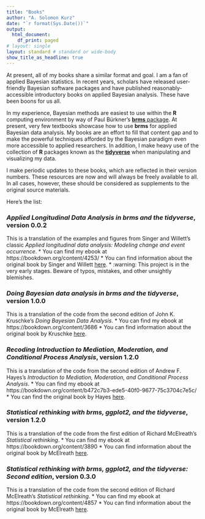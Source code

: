 ```yaml
---
title: "Books"
author: "A. Solomon Kurz"
date: "`r format(Sys.Date())`"
output:
  html_document:
    df_print: paged
# layout: single
layout: standard # standard or wide-body
show_title_as_headline: true
---
```


At present, all of my books share a similar format and goal. I am a fan of applied Bayesian statistics. In recent years, scholars have released user-friendly Bayesian software packages and have published reasonably-accessible introductory books on applied Bayesian analysis. These have been boons for us all.

In my experience, Bayesian methods are easiest to use within the **R** computing environment by way of Paul Bürkner's [**brms** package](https://github.com/paul-buerkner/brms). At present, very few textbooks showcase how to use **brms** for applied Bayesian data analysis. My books are an effort to fill that content gap and to make the powerful techniques afforded by the Bayesian paradigm even more accessible to applied researchers. In addition, I make heavy use of the collection of **R** packages known as the [**tidyverse**](https://www.tidyverse.org) when manipulating and visualizing my data.

I make periodic updates to these books, which are reflected in their version numbers. These resources are now and will always be freely available to all. In all cases, however, these should be considered as supplements to the original source materials.

Here's the list:

### *Applied Longitudinal Data Analysis in brms and the tidyverse*, version 0.0.2

This is a translation of the examples and figures from Singer and Willett's classic *Applied longitudinal data analysis: Modeling change and event occurrence*. 
* You can find my ebook at https://bookdown.org/content/4253/
* You can find information about the original book by Singer and Willett [here](https://www.oxfordscholarship.com/view/10.1093/acprof:oso/9780195152968.001.0001/acprof-9780195152968).
* :warning: This project is in the very early stages. Beware of typos, mistakes, and other unsightly blemishes.

### *Doing Bayesian data analysis in brms and the tidyverse*, version 1.0.0

This is a translation of the code from the second edition of John K. Kruschke's *Doing Bayesian Data Analysis*.
* You can find my ebook at https://bookdown.org/content/3686
* You can find information about the original book by Kruschke [here](https://sites.google.com/site/doingbayesiandataanalysis/).

### *Recoding Introduction to Mediation, Moderation, and Conditional Process Analysis*, version 1.2.0

This is a translation of the code from the second edition of Andrew F. Hayes's *Introduction to Mediation, Moderation, and Conditional Process Analysis*.
* You can find my ebook at https://bookdown.org/content/b472c7b3-ede5-40f0-9677-75c3704c7e5c/
*  You can find the original book by Hayes [here](http://afhayes.com/introduction-to-mediation-moderation-and-conditional-process-analysis.html).
  
### *Statistical rethinking with brms, ggplot2, and the tidyverse*, version 1.2.0

This is a translation of the code from the first edition of Richard McElreath's *Statistical rethinking*.
* You can find my ebook at https://bookdown.org/content/3890
* You can find information about the original book by McElreath [here](http://xcelab.net/rm/statistical-rethinking/).

### *Statistical rethinking with brms, ggplot2, and the tidyverse: Second edition*, version 0.3.0

This is a translation of the code from the second edition of Richard McElreath's *Statistical rethinking*.
* You can find my ebook at https://bookdown.org/content/4857
* You can find information about the original book by McElreath [here](http://xcelab.net/rm/statistical-rethinking/).

